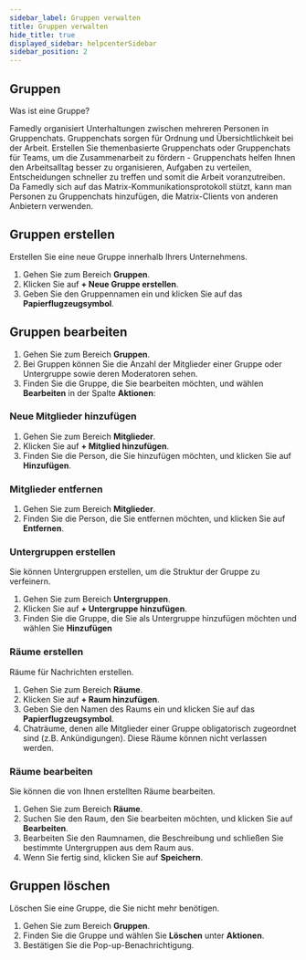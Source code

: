 ```yaml
---
sidebar_label: Gruppen verwalten
title: Gruppen verwalten
hide_title: true
displayed_sidebar: helpcenterSidebar
sidebar_position: 2
---
```




<div class="hero hero--primary">
  <div class="container">
    <h2 class="hero__title">Gruppen</h2>
    <p class="hero__subtitle">Was ist eine Gruppe?</p>
    <p>Famedly organisiert Unterhaltungen zwischen mehreren Personen in Gruppenchats. Gruppenchats sorgen für Ordnung und Übersichtlichkeit bei der Arbeit. Erstellen Sie themenbasierte Gruppenchats oder Gruppenchats für Teams, um die Zusammenarbeit zu fördern - Gruppenchats helfen Ihnen den Arbeitsalltag besser zu organisieren, Aufgaben zu verteilen, Entscheidungen schneller zu treffen und somit die Arbeit voranzutreiben. Da Famedly sich auf das Matrix-Kommunikationsprotokoll stützt, kann man Personen zu Gruppenchats hinzufügen, die Matrix-Clients von anderen Anbietern verwenden.</p>
  </div>
</div>

## Gruppen erstellen

Erstellen Sie eine neue Gruppe innerhalb Ihrers Unternehmens.

<Tabs>
  <TabItem value="desktop" label="Desktop" default>
  <ol>
    <li>Gehen Sie zum Bereich <b>Gruppen</b>.</li>
    <li>Klicken Sie auf <b>+ Neue Gruppe erstellen</b>.</li>
    <li>Geben Sie den Gruppennamen ein und klicken Sie auf das <b>Papierflugzeugsymbol</b>.</li>
  </ol>
  </TabItem>
</Tabs>

## Gruppen bearbeiten

<Tabs>
  <TabItem value="desktop" label="Desktop" default>
  <ol>
    <li>Gehen Sie zum Bereich <b>Gruppen</b>.</li>
    <li>Bei Gruppen können Sie die Anzahl der Mitglieder einer Gruppe oder Untergruppe sowie deren Moderatoren sehen.</li>
    <li>Finden Sie die Gruppe, die Sie bearbeiten möchten, und wählen <b>Bearbeiten</b> in der Spalte <b>Aktionen</b>:</li>
  </ol>
  </TabItem>
</Tabs>

### Neue Mitglieder hinzufügen

<Tabs>
  <TabItem value="desktop" label="Desktop" default>
  <ol>
    <li>Gehen Sie zum Bereich <b>Mitglieder</b>.</li>
    <li>Klicken Sie auf <b>+ Mitglied hinzufügen</b>.</li>
    <li>Finden Sie die Person, die Sie hinzufügen möchten, und klicken Sie auf <b>Hinzufügen</b>.</li>
  </ol>
  </TabItem>
</Tabs>

### Mitglieder entfernen

<Tabs>
  <TabItem value="desktop" label="Desktop" default>
  <ol>
    <li>Gehen Sie zum Bereich <b>Mitglieder</b>.</li>
    <li>Finden Sie die Person, die Sie entfernen möchten, und klicken Sie auf <b>Entfernen</b>.</li>
  </ol>
  </TabItem>
</Tabs>

### Untergruppen erstellen

Sie können Untergruppen erstellen, um die Struktur der Gruppe zu verfeinern.

<Tabs>
  <TabItem value="desktop" label="Desktop" default>
  <ol>
    <li>Gehen Sie zum Bereich <b>Untergruppen</b>.</li>
    <li>Klicken Sie auf <b>+ Untergruppe hinzufügen</b>.</li>
    <li>Finden Sie die Gruppe, die Sie als Untergruppe hinzufügen möchten und wählen Sie <b>Hinzufügen</b></li>
  </ol>
  </TabItem>
</Tabs>

### Räume erstellen

Räume für Nachrichten erstellen.

<Tabs>
  <TabItem value="desktop" label="Desktop" default>
  <ol>
    <li>Gehen Sie zum Bereich <b>Räume</b>.</li>
    <li>Klicken Sie auf <b>+ Raum hinzufügen</b>.</li>
    <li>Geben Sie den Namen des Raums ein und klicken Sie auf das <b>Papierflugzeugsymbol</b>.</li>
    <li>Chaträume, denen alle Mitglieder einer Gruppe obligatorisch zugeordnet sind (z.B. Ankündigungen). Diese Räume können nicht verlassen werden.</li>
  </ol>
  </TabItem>
</Tabs>

### Räume bearbeiten

Sie können die von Ihnen erstellten Räume bearbeiten.

<Tabs>
  <TabItem value="desktop" label="Desktop" default>
  <ol>
    <li>Gehen Sie zum Bereich <b>Räume</b>.</li>
    <li>Suchen Sie den Raum, den Sie bearbeiten möchten, und klicken Sie auf <b>Bearbeiten</b>.</li>
    <li>Bearbeiten Sie den Raumnamen, die Beschreibung und schließen Sie bestimmte Untergruppen aus dem Raum aus.</li>
    <li>Wenn Sie fertig sind, klicken Sie auf <b>Speichern</b>.</li>
  </ol>
  </TabItem>
</Tabs>

## Gruppen löschen

Löschen Sie eine Gruppe, die Sie nicht mehr benötigen.

<Tabs>
  <TabItem value="desktop" label="Desktop" default>
  <ol>
    <li>Gehen Sie zum Bereich <b>Gruppen</b>.</li>
    <li>Finden Sie die Gruppe und wählen Sie <b>Löschen</b> unter <b>Aktionen</b>.</li>
    <li>Bestätigen Sie die Pop-up-Benachrichtigung.</li>
  </ol>
  </TabItem>
</Tabs>
